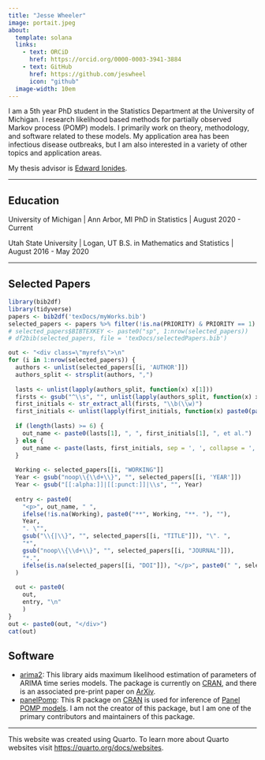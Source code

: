 ```yaml
---
title: "Jesse Wheeler"
image: portait.jpeg
about: 
  template: solana 
  links: 
    - text: ORCiD
      href: https://orcid.org/0000-0003-3941-3884
    - text: GitHub
      href: https://github.com/jeswheel
      icon: "github"
  image-width: 10em
---
```


I am a 5th year PhD student in the Statistics Department at the University of Michigan.
I research likelihood based methods for partially observed Markov process (POMP) models.
I primarily work on theory, methodology, and software related to these models. 
My application area has been infectious disease outbreaks, but I am also interested in a variety of other topics and application areas. 

My thesis advisor is [Edward Ionides](https://ionides.github.io/).

---

## Education

University of Michigan | Ann Arbor, MI
PhD in Statistics | August 2020 - Current

Utah State University | Logan, UT
B.S. in Mathematics and Statistics | August 2016 - May 2020

---

## Selected Papers

```r
library(bib2df)
library(tidyverse)
papers <- bib2df('texDocs/myWorks.bib')
selected_papers <- papers %>% filter(!is.na(PRIORITY) & PRIORITY == 1)
# selected_papers$BIBTEXKEY <- paste0("sp", 1:nrow(selected_papers))
# df2bib(selected_papers, file = 'texDocs/selectedPapers.bib')
```


```r
out <- "<div class=\"myrefs\">\n" 
for (i in 1:nrow(selected_papers)) {
  authors <- unlist(selected_papers[[i, 'AUTHOR']])
  authors_split <- strsplit(authors, ",")
  
  lasts <- unlist(lapply(authors_split, function(x) x[1]))
  firsts <- gsub("^\\s", "", unlist(lapply(authors_split, function(x) x[2])))
  first_initials <- str_extract_all(firsts, "\\b(\\w)")
  first_initials <- unlist(lapply(first_initials, function(x) paste0(paste0(x, collapse = ". "), ".")))
  
  if (length(lasts) >= 6) {
    out_name <- paste0(lasts[1], ", ", first_initials[1], ", et al.")
  } else {
    out_name <- paste(lasts, first_initials, sep = ', ', collapse = ', ')
  }
  
  Working <- selected_papers[[i, "WORKING"]]
  Year <- gsub("noop\\{\\d+\\}", "", selected_papers[[i, 'YEAR']])
  Year <- gsub("[[:alpha:]]|[[:punct:]]|\\s", "", Year)
  
  entry <- paste0(
    "<p>", out_name, " ", 
    ifelse(!is.na(Working), paste0("**", Working, "**. "), ""),
    Year, 
    ". \"",
    gsub("\\{|\\}", "", selected_papers[[i, "TITLE"]]), "\". ",
    "*", 
    gsub("noop\\{\\d+\\}", "", selected_papers[[i, "JOURNAL"]]),
    "*.", 
    ifelse(is.na(selected_papers[[i, "DOI"]]), "</p>", paste0(" ", selected_papers[[i, "DOI"]], ".</p>"))
  )
  
  out <- paste0(
    out, 
    entry, "\n"
    )
}
out <- paste0(out, "</div>")
cat(out)
```

## Software 

- [arima2](https://github.com/jeswheel/arima2): This library aids maximum likelihood estimation of parameters of ARIMA time series models. The package is currently on [CRAN](https://cran.r-project.org/web/packages/arima2/index.html), and there is an associated pre-print paper on [ArXiv](https://arxiv.org/abs/2310.01198).
- [panelPomp](https://jeswheel.github.io/panelPomp): This R package on [CRAN](https://cran.r-project.org/web/packages/panelPomp/index.html) is used for inference of [Panel POMP models](https://doi.org/10.1080/01621459.2019.1604367). I am not the creator of this package, but I am one of the primary contributors and maintainers of this package. 

---

This website was created using Quarto. 
To learn more about Quarto websites visit <https://quarto.org/docs/websites>.


